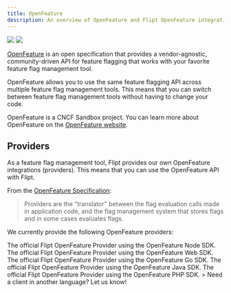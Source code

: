 ```yaml
---
title: OpenFeature
description: An overview of OpenFeature and Flipt OpenFeature integrations.
---
```


<Frame>
  <img
    noZoom
    className="block h-32 dark:hidden"
    src="/images/integration/openfeature-dark.svg"
  />
  <img
    noZoom
    className="hidden h-32 dark:block"
    src="/images/integration/openfeature-light.svg"
  />
</Frame>

[OpenFeature](https://openfeature.dev/) is an open specification that provides a vendor-agnostic, community-driven API for feature flagging that works with your favorite feature flag management tool.

OpenFeature allows you to use the same feature flagging API across multiple feature flag management tools. This means that you can switch between feature flag management tools without having to change your code.

OpenFeature is a CNCF Sandbox project. You can learn more about OpenFeature on the [OpenFeature website](https://openfeature.dev/).

## Providers

As a feature flag management tool, Flipt provides our own OpenFeature integrations (providers). This means that you can use the OpenFeature API with Flipt.

From the [OpenFeature Specification](https://docs.openfeature.dev/docs/specification/sections/providers):

> Providers are the "translator" between the flag evaluation calls made in application code, and the flag management system that stores flags and in some cases evaluates flags.

We currently provide the following OpenFeature providers:

<CardGroup cols={2}>
  <Card
    title="Node"
    href="https://github.com/open-feature/js-sdk-contrib/tree/main/libs/providers/flipt"
    icon="node"
    color="#68a063"
  >
    The official Flipt OpenFeature Provider using the OpenFeature Node SDK.
  </Card>
  <Card
    title="Browser"
    href="https://github.com/open-feature/js-sdk-contrib/tree/main/libs/providers/flipt-web"
    icon="js"
    color="#f7e018"
  >
    The official Flipt OpenFeature Provider using the OpenFeature Web SDK.
  </Card>
  <Card
    href="https://github.com/open-feature/go-sdk-contrib/tree/main/providers/flipt"
    title="Go"
    icon="golang"
    color="#00add8"
  >
    The official Flipt OpenFeature Provider using the OpenFeature Go SDK.
  </Card>
  <Card
    href="https://github.com/open-feature/java-sdk-contrib/tree/main/providers/flipt"
    title="Java"
    icon="java"
    color="#e41f23"
  >
    The official Flipt OpenFeature Provider using the OpenFeature Java SDK.
  </Card>
  <Card title="PHP (In Progress)" icon="php" color="#4c8abe">
    The official Flipt OpenFeature Provider using the OpenFeature PHP SDK.
  </Card>
  <Card
    href="https://github.com/flipt-io/flipt/discussions/2208"
    title="Request a Client"
    icon="github"
    color="#000000"
  >
    > Need a client in another language? Let us know!
  </Card>
</CardGroup>

